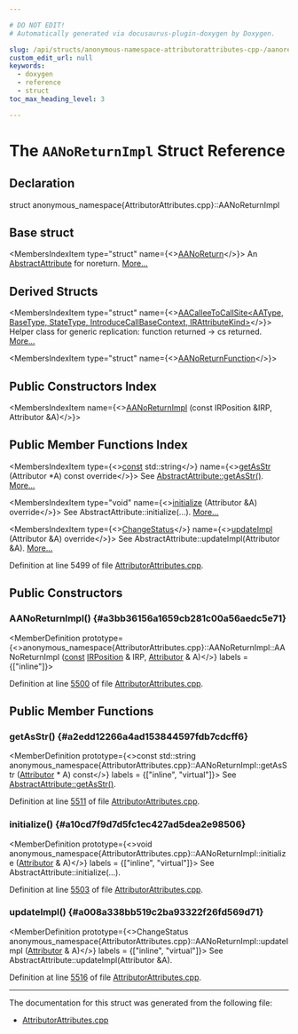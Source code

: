 ```yaml
---

# DO NOT EDIT!
# Automatically generated via docusaurus-plugin-doxygen by Doxygen.

slug: /api/structs/anonymous-namespace-attributorattributes-cpp-/aanoreturnimpl
custom_edit_url: null
keywords:
  - doxygen
  - reference
  - struct
toc_max_heading_level: 3

---
```





# The `AANoReturnImpl` Struct Reference

<DoxygenPage pluginConfig={pluginConfig}>



## Declaration

<CodeBlock>struct anonymous_namespace{AttributorAttributes.cpp}::AANoReturnImpl</CodeBlock>

## Base struct

<MembersIndex>

<MembersIndexItem
  type="struct"
  name={<><a href="/docs/api/structs/llvm/aanoreturn">AANoReturn</a></>}>
An <a href="/docs/api/structs/llvm/abstractattribute">AbstractAttribute</a> for noreturn. <a href="/docs/api/structs/llvm/aanoreturn/#details">More...</a>
</MembersIndexItem>

</MembersIndex>

## Derived Structs

<MembersIndex>

<MembersIndexItem
  type="struct"
  name={<><a href="/docs/api/structs/anonymous-namespace-attributorattributes-cpp-/aacalleetocallsite">AACalleeToCallSite&lt;AAType, BaseType, StateType, IntroduceCallBaseContext, IRAttributeKind&gt;</a></>}>
Helper class for generic replication: function returned -&gt; cs returned. <a href="/docs/api/structs/anonymous-namespace-attributorattributes-cpp-/aacalleetocallsite/#details">More...</a>
</MembersIndexItem>

<MembersIndexItem
  type="struct"
  name={<><a href="/docs/api/structs/anonymous-namespace-attributorattributes-cpp-/aanoreturnfunction">AANoReturnFunction</a></>}>
</MembersIndexItem>

</MembersIndex>

## Public Constructors Index

<MembersIndex>

<MembersIndexItem
  name={<><a href="#a3bb36156a1659cb281c00a56aedc5e71">AANoReturnImpl</a> (const IRPosition &amp;IRP, Attributor &amp;A)</>}>
</MembersIndexItem>

</MembersIndex>

## Public Member Functions Index

<MembersIndex>

<MembersIndexItem
  type={<><a href="/docs/api/files/lib/lib/target/lib/target/aarch64/aarch64promoteconstant-cpp/#a90f8350fecae261c25be85d38b451bff">const</a> std::string</>}
  name={<><a href="#a2edd12266a4ad153844597fdb7cdcff6">getAsStr</a> (Attributor &#42;A) const override</>}>
See <a href="/docs/api/structs/llvm/abstractattribute/#ab46cf8c2872fdda027ddc8691afbf498">AbstractAttribute::getAsStr()</a>. <a href="#a2edd12266a4ad153844597fdb7cdcff6">More...</a>
</MembersIndexItem>

<MembersIndexItem
  type="void"
  name={<><a href="#a10cd7f9d7d5fc1ec427ad5dea2e98506">initialize</a> (Attributor &amp;A) override</>}>
See AbstractAttribute::initialize(...). <a href="#a10cd7f9d7d5fc1ec427ad5dea2e98506">More...</a>
</MembersIndexItem>

<MembersIndexItem
  type={<><a href="/docs/api/namespaces/llvm/#acd850975ae5042cacb64a9d0ea4715f3">ChangeStatus</a></>}
  name={<><a href="#a008a338bb519c2ba93322f26fd569d71">updateImpl</a> (Attributor &amp;A) override</>}>
See AbstractAttribute::updateImpl(Attributor &amp;A). <a href="#a008a338bb519c2ba93322f26fd569d71">More...</a>
</MembersIndexItem>

</MembersIndex>


Definition at line 5499 of file <a href="/docs/api/files/lib/lib/transforms/lib/transforms/ipo/attributorattributes-cpp">AttributorAttributes.cpp</a>.

<SectionDefinition>

## Public Constructors

### AANoReturnImpl() {#a3bb36156a1659cb281c00a56aedc5e71}

<MemberDefinition
  prototype={<>anonymous&#95;namespace&#123;AttributorAttributes.cpp&#125;::AANoReturnImpl::AANoReturnImpl (<a href="/docs/api/files/lib/lib/target/lib/target/aarch64/aarch64promoteconstant-cpp/#a90f8350fecae261c25be85d38b451bff">const</a> <a href="/docs/api/structs/llvm/irposition">IRPosition</a> &amp; IRP, <a href="/docs/api/structs/llvm/attributor">Attributor</a> &amp; A)</>}
  labels = {["inline"]}>

Definition at line <a href="/docs/api/files/lib/lib/transforms/lib/transforms/ipo/attributorattributes-cpp/#l05500">5500</a> of file <a href="/docs/api/files/lib/lib/transforms/lib/transforms/ipo/attributorattributes-cpp">AttributorAttributes.cpp</a>.
</MemberDefinition>

</SectionDefinition>

<SectionDefinition>

## Public Member Functions

### getAsStr() {#a2edd12266a4ad153844597fdb7cdcff6}

<MemberDefinition
  prototype={<>const std::string anonymous&#95;namespace&#123;AttributorAttributes.cpp&#125;::AANoReturnImpl::getAsStr (<a href="/docs/api/structs/llvm/attributor">Attributor</a> &#42; A) const</>}
  labels = {["inline", "virtual"]}>
See <a href="/docs/api/structs/llvm/abstractattribute/#ab46cf8c2872fdda027ddc8691afbf498">AbstractAttribute::getAsStr()</a>.

Definition at line <a href="/docs/api/files/lib/lib/transforms/lib/transforms/ipo/attributorattributes-cpp/#l05511">5511</a> of file <a href="/docs/api/files/lib/lib/transforms/lib/transforms/ipo/attributorattributes-cpp">AttributorAttributes.cpp</a>.
</MemberDefinition>

### initialize() {#a10cd7f9d7d5fc1ec427ad5dea2e98506}

<MemberDefinition
  prototype={<>void anonymous&#95;namespace&#123;AttributorAttributes.cpp&#125;::AANoReturnImpl::initialize (<a href="/docs/api/structs/llvm/attributor">Attributor</a> &amp; A)</>}
  labels = {["inline", "virtual"]}>
See AbstractAttribute::initialize(...).

Definition at line <a href="/docs/api/files/lib/lib/transforms/lib/transforms/ipo/attributorattributes-cpp/#l05503">5503</a> of file <a href="/docs/api/files/lib/lib/transforms/lib/transforms/ipo/attributorattributes-cpp">AttributorAttributes.cpp</a>.
</MemberDefinition>

### updateImpl() {#a008a338bb519c2ba93322f26fd569d71}

<MemberDefinition
  prototype={<>ChangeStatus anonymous&#95;namespace&#123;AttributorAttributes.cpp&#125;::AANoReturnImpl::updateImpl (<a href="/docs/api/structs/llvm/attributor">Attributor</a> &amp; A)</>}
  labels = {["inline", "virtual"]}>
See AbstractAttribute::updateImpl(Attributor &amp;A).

Definition at line <a href="/docs/api/files/lib/lib/transforms/lib/transforms/ipo/attributorattributes-cpp/#l05516">5516</a> of file <a href="/docs/api/files/lib/lib/transforms/lib/transforms/ipo/attributorattributes-cpp">AttributorAttributes.cpp</a>.
</MemberDefinition>

</SectionDefinition>

<hr/>

The documentation for this struct was generated from the following file:

<ul>
<li><a href="/docs/api/files/lib/lib/transforms/lib/transforms/ipo/attributorattributes-cpp">AttributorAttributes.cpp</a></li>
</ul>

</DoxygenPage>
